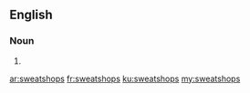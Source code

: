 ==English==

===Noun===
{{head|en|plural}}

# {{plural of|sweatshop|lang=en}}

[[ar:sweatshops]]
[[fr:sweatshops]]
[[ku:sweatshops]]
[[my:sweatshops]]